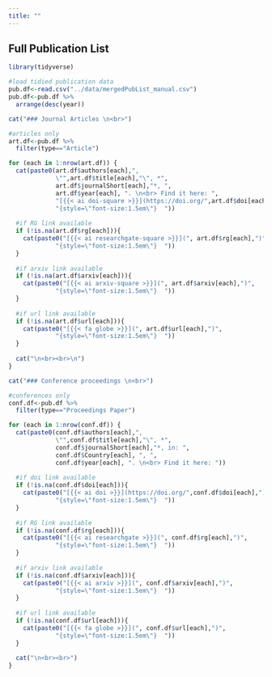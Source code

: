 ```yaml
---
title: ""
---
```


## Full Publication List

```r

library(tidyverse)

#load tidied publication data
pub.df<-read.csv("../data/mergedPubList_manual.csv") 
pub.df<-pub.df %>%
  arrange(desc(year))

cat("### Journal Articles \n<br>")

#articles only
art.df<-pub.df %>%
  filter(type=="Article")

for (each in 1:nrow(art.df)) {
  cat(paste0(art.df$authors[each],",
             \"",art.df$title[each],"\", *",
             art.df$journalShort[each],"*, ",
             art.df$year[each], ". \n<br> Find it here: ",
             "[{{< ai doi-square >}}](https://doi.org/",art.df$doi[each],")",
             "{style=\"font-size:1.5em\"}  "))
  
  #if RG link available
  if (!is.na(art.df$rg[each])){
    cat(paste0("[{{< ai researchgate-square >}}](", art.df$rg[each],")",
             "{style=\"font-size:1.5em\"}  "))
  }
  
  #if arxiv link available
  if (!is.na(art.df$arxiv[each])){
    cat(paste0("[{{< ai arxiv-square >}}](", art.df$arxiv[each],")",
             "{style=\"font-size:1.5em\"}  "))
  }
  
  #if url link available
  if (!is.na(art.df$url[each])){
    cat(paste0("[{{< fa globe >}}](", art.df$url[each],")",
             "{style=\"font-size:1.5em\"}  "))
  }
  
  cat("\n<br><br>\n")
}

cat("### Conference proceedings \n<br>")

#conferences only
conf.df<-pub.df %>%
  filter(type=="Proceedings Paper")

for (each in 1:nrow(conf.df)) {
  cat(paste0(conf.df$authors[each],",
             \"",conf.df$title[each],"\", *",
             conf.df$journalShort[each],"*, in: ",
             conf.df$Country[each], ", ",
             conf.df$year[each], ". \n<br> Find it here: "))
  
  #if doi link available
  if (!is.na(conf.df$doi[each])){
    cat(paste0("[{{< ai doi >}}](https://doi.org/",conf.df$doi[each],")",
             "{style=\"font-size:1.5em\"}  "))
  }
  
  #if RG link available
  if (!is.na(conf.df$rg[each])){
    cat(paste0("[{{< ai researchgate >}}](", conf.df$rg[each],")",
             "{style=\"font-size:1.5em\"}  "))
  }
  
  #if arxiv link available
  if (!is.na(conf.df$arxiv[each])){
    cat(paste0("[{{< ai arxiv >}}](", conf.df$arxiv[each],")",
             "{style=\"font-size:1.5em\"}  "))
  }
  
  #if url link available
  if (!is.na(conf.df$url[each])){
    cat(paste0("[{{< fa globe >}}](", conf.df$url[each],")",
             "{style=\"font-size:1.5em\"}  "))
  }
  
  cat("\n<br><br>")
}

```

